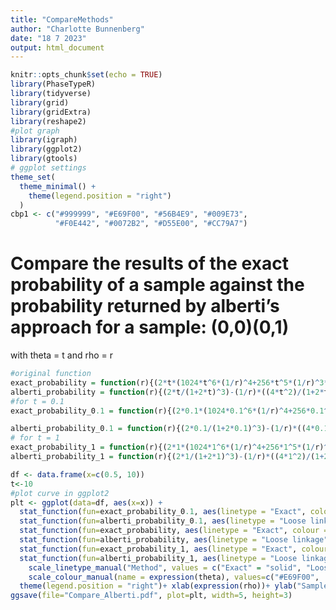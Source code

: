 ```yaml
---
title: "CompareMethods"
author: "Charlotte Bunnenberg"
date: "18 7 2023"
output: html_document
---
```


```r
knitr::opts_chunk$set(echo = TRUE)
library(PhaseTypeR)
library(tidyverse)
library(grid)
library(gridExtra)
library(reshape2)
#plot graph
library(igraph)
library(ggplot2)
library(gtools)
# ggplot settings
theme_set(
  theme_minimal() +
    theme(legend.position = "right")
  )
cbp1 <- c("#999999", "#E69F00", "#56B4E9", "#009E73",
          "#F0E442", "#0072B2", "#D55E00", "#CC79A7")
```

# Compare the results of the exact probability of a sample against the probability returned by alberti's approach for a sample: (0,0)(0,1)
with theta = t and rho = r
```r
#original function
exact_probability = function(r){(2*t*(1024*t^6*(1/r)^4+256*t^5*(1/r)^3*(1+22*(1/r))+(1+13*(1/r)+18*(1/r)^2)^2+32*t^3*(1/r)^2*(11+146*(1/r)+432*(1/r)^2)+16*t^4*(1/r)^2*(1+112*(1/r)+772*(1/r)^2)+4*t^2*(1/r)*(11+238*(1/r)+1364*(1/r)^2+2088*(1/r)^3)+t*(2+74*(1/r)+804*(1/r)^2+2736*(1/r)^3+2592*(1/r)^4)))/((1+2*t)^2*(1+13*(1/r)+18*(1/r)^2+64*t^3*(1/r)^2+8*t^2*(1/r)*(3+20*(1/r))+2*t*(1+19*(1/r)+54*(1/r)^2))^2)}
alberti_probability = function(r){(2*t/(1+2*t)^3)-(1/r)*((4*t^2)/(1+2*t)^3)}
#for t = 0.1
exact_probability_0.1 = function(r){(2*0.1*(1024*0.1^6*(1/r)^4+256*0.1^5*(1/r)^3*(1+22*(1/r))+(1+13*(1/r)+18*(1/r)^2)^2+32*0.1^3*(1/r)^2*(11+146*(1/r)+432*(1/r)^2)+16*0.1^4*(1/r)^2*(1+112*(1/r)+772*(1/r)^2)+4*0.1^2*(1/r)*(11+238*(1/r)+1364*(1/r)^2+2088*(1/r)^3)+0.1*(2+74*(1/r)+804*(1/r)^2+2736*(1/r)^3+2592*(1/r)^4)))/((1+2*0.1)^2*(1+13*(1/r)+18*(1/r)^2+64*0.1^3*(1/r)^2+8*0.1^2*(1/r)*(3+20*(1/r))+2*0.1*(1+19*(1/r)+54*(1/r)^2))^2)} 

alberti_probability_0.1 = function(r){(2*0.1/(1+2*0.1)^3)-(1/r)*((4*0.1^2)/(1+2*0.1)^3)}
# for t = 1
exact_probability_1 = function(r){(2*1*(1024*1^6*(1/r)^4+256*1^5*(1/r)^3*(1+22*(1/r))+(1+13*(1/r)+18*(1/r)^2)^2+32*1^3*(1/r)^2*(11+146*(1/r)+432*(1/r)^2)+16*1^4*(1/r)^2*(1+112*(1/r)+772*(1/r)^2)+4*1^2*(1/r)*(11+238*(1/r)+1364*(1/r)^2+2088*(1/r)^3)+1*(2+74*(1/r)+804*(1/r)^2+2736*(1/r)^3+2592*(1/r)^4)))/((1+2*1)^2*(1+13*(1/r)+18*(1/r)^2+64*1^3*(1/r)^2+8*1^2*(1/r)*(3+20*(1/r))+2*1*(1+19*(1/r)+54*(1/r)^2))^2)}
alberti_probability_1 = function(r){(2*1/(1+2*1)^3)-(1/r)*((4*1^2)/(1+2*1)^3)}

df <- data.frame(x=c(0.5, 10))
t<-10
#plot curve in ggplot2
plt <- ggplot(data=df, aes(x=x)) + 
  stat_function(fun=exact_probability_0.1, aes(linetype = "Exact", colour = "0.1"))+
  stat_function(fun=alberti_probability_0.1, aes(linetype = "Loose linkage", colour = "0.1"))+
  stat_function(fun=exact_probability, aes(linetype = "Exact", colour = "10"))+
  stat_function(fun=alberti_probability, aes(linetype = "Loose linkage", colour = "10"))+
  stat_function(fun=exact_probability_1, aes(linetype = "Exact", colour = "1"))+ 
  stat_function(fun=alberti_probability_1, aes(linetype = "Loose linkage",colour = "1"))+
    scale_linetype_manual("Method", values = c("Exact" = "solid", "Loose linkage" = "dashed"))+
    scale_colour_manual(name = expression(theta), values=c("#E69F00",  "#009E73","#56B4E9"))+
  theme(legend.position = "right")+ xlab(expression(rho))+ ylab("Sample probability")
ggsave(file="Compare_Alberti.pdf", plot=plt, width=5, height=3)
```


